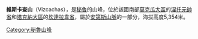 {{Coord|16|54|47|S|70|10|28|W|display=title}}

'''維斯卡查山'''（Vizcachas），是[[秘魯|秘魯]]的山峰，位於該國南部[[莫克瓜大區|莫克瓜大區]]的[[涅托元帥省|涅托元帥省]]和[[塔克納大區|塔克納大區]]的[[坎達拉韋省|坎達拉韋省]]，屬於[[安第斯山脈|安第斯山脈]]的一部分，海拔高度5,354米。

{{Peru-geo-stub}}
[[Category:秘魯山峰|Category:秘魯山峰]]